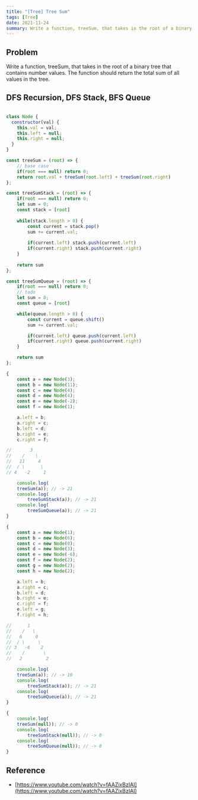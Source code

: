 ```yaml
---
title: "[Tree] Tree Sum"
tags: [Tree]
date: 2021-11-24
summary: Write a function, treeSum, that takes in the root of a binary tree that contains number values.
---
```


## Problem

Write a function, treeSum, that takes in the root of a binary tree that contains number values.
The function should return the total sum of all values in the tree.

## DFS Recursion, DFS Stack, BFS Queue

```javascript

class Node {
  constructor(val) {
    this.val = val;
    this.left = null;
    this.right = null;
  }
}

const treeSum = (root) => {
	// base case
	if(root === null) return 0;
	return root.val + treeSum(root.left) + treeSum(root.right)
};

const treeSumStack = (root) => {
	if(root === null) return 0;
	let sum = 0;
	const stack = [root]
	
	while(stack.length > 0) {
		const current = stack.pop()
		sum += current.val;
		
		if(current.left) stack.push(current.left)
		if(current.right) stack.push(current.right)
	}
	
	return sum
};

const treeSumQueue = (root) => {
	if(root === null) return 0;
	// todo
	let sum = 0;
	const queue = [root]

	while(queue.length > 0) {
		const current = queue.shift()
		sum += current.val;

		if(current.left) queue.push(current.left)
		if(current.right) queue.push(current.right)
	}

	return sum
};

{
	const a = new Node(3);
	const b = new Node(11);
	const c = new Node(4);
	const d = new Node(4);
	const e = new Node(-2);
	const f = new Node(1);

	a.left = b;
	a.right = c;
	b.left = d;
	b.right = e;
	c.right = f;

//       3
//    /    \
//   11     4
//  / \      \
// 4   -2     1

	console.log(
	treeSum(a)); // -> 21
	console.log(
		treeSumStack(a)); // -> 21
	console.log(
		treeSumQueue(a)); // -> 21
}

{
	const a = new Node(1);
	const b = new Node(6);
	const c = new Node(0);
	const d = new Node(3);
	const e = new Node(-6);
	const f = new Node(2);
	const g = new Node(2);
	const h = new Node(2);

	a.left = b;
	a.right = c;
	b.left = d;
	b.right = e;
	c.right = f;
	e.left = g;
	f.right = h;

//      1
//    /   \
//   6     0
//  / \     \
// 3   -6    2
//    /       \
//   2         2

	console.log(
	treeSum(a)); // -> 10
	console.log(
		treeSumStack(a)); // -> 21
	console.log(
		treeSumQueue(a)); // -> 21
}

{
	console.log(
	treeSum(null)); // -> 0
	console.log(
		treeSumStack(null)); // -> 0
	console.log(
		treeSumQueue(null)); // -> 0
}
```

## Reference

- [https://www.youtube.com/watch?v=fAAZixBzIAI](https://www.youtube.com/watch?v=fAAZixBzIAI)